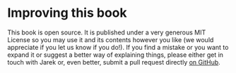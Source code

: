 # Improving this book

This book is open source. It is published under a very generous MIT License so you may use it and its contents however you like (we would appreciate if you let us know if you do!). If you find a mistake or you want to expand it or suggest a better way of explaining things, please either get in touch with Jarek or, even better, submit a pull request directly [on GitHub](https://github.com/jarekbryk/huddr).

